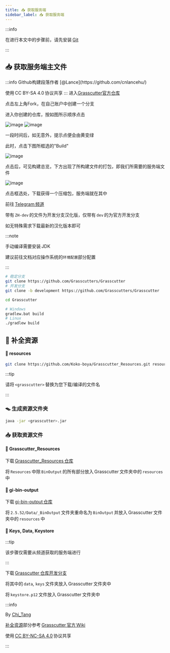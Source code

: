 ```yaml
---
title: 📥 获取服务端
sidebar_label: 📥 获取服务端
---
```


:::info

在进行本文中的步骤前，请先安装 [Git](https://git-scm.com/downloads)

:::

## 📥 获取服务端主文件


<Tabs>
<TabItem value="github" label="使用Github构建(推荐)">
:::info
Github构建段落作者 [@Lance](https://github.com/cnlancehu/) 

使用 CC BY-SA 4.0 协议共享
:::
进入[Grasscutter官方仓库](https://github.com/Grasscutters/Grasscutter)

点击左上角Fork，在自己账户中创建一个分支

进入你创建的仓库，按如图所示顺序点击

![image](https://user-images.githubusercontent.com/106385654/180453600-387a43d7-70d0-4d7b-8065-a6cd410ba81b.png)
![image](https://user-images.githubusercontent.com/106385654/180454602-015f6c11-f9e9-4f8a-8186-d13c6662c2fb.png)

一段时间后，如无意外，提示点便会由黄变绿

此时，点击下图所框选的"Build"

![image](https://user-images.githubusercontent.com/106385654/180461838-cc86c95b-8c70-4023-9045-3194f5eee53a.png)

点击后，可见构建总览，下方出现了所构建文件的打包，即我们所需要的服务端文件

![image](https://user-images.githubusercontent.com/106385654/180462513-80107202-4b8c-4696-b3b5-4d0539ef6b1b.png)

点击框选处，下载获得一个压缩包，服务端就在其中
<TabItem value="telegram" label="✈ 从频道获取 (推荐)">

前往 [Telegram 频道](https://t.me/genkitCN)

带有 `ZH-dev` 的文件为开发分支汉化版，仅带有 `dev` 的为官方开发分支

如无特殊需求下载最新的汉化版本即可

</TabItem>
<TabItem value="build-self" label="⚒ 从源码手动编译">

:::note

手动编译需要安装 JDK

建议前往文档对应操作系统的`环境配置`部分配置

:::

```bash title="获取服务端源码"
# 稳定分支
git clone https://github.com/Grasscutters/Grasscutter
# 开发分支
git clone -b development https://github.com/Grasscutters/Grasscutter
```

```bash title="进入源码目录"
cd Grasscutter
```

```bash title="编译服务端"
# Windows
gradlew.bat build
# Linux
./gradlew build
```

</TabItem>
</Tabs>

## 🧰 补全资源


<Tabs>
<TabItem value="fast" label="快速安装" default>

#### 📮 resources

```bash
git clone https://github.com/Koko-boya/Grasscutter_Resources.git resources
```

</TabItem>
<TabItem value="manual" label="手动安装">

:::tip

请将 `<grasscutter>` 替换为您下载/编译的文件名

:::

### 🪤 生成资源文件夹

```bash
java -jar <grasscutter>.jar
```

### 📥 获取资源文件

#### 📮 Grasscutter_Resources

下载 [Grasscutter_Resources 仓库](https://github.com/Koko-boya/Grasscutter_Resources)

将 `Resources` 中除 `BinOutput` 的所有部分放入 Grasscutter 文件夹中的 `resources` 中

#### 📮 gi-bin-output

下载 [gi-bin-output 仓库](https://github.com/spencerbonilla/gi-bin-output)

将 `2.5.52/Data/_BinOutput` 文件夹重命名为 `BinOutput` 并放入 Grasscutter 文件夹中的 `resources` 中

</TabItem>

</Tabs>

#### 🔑 Keys, Data, Keystore

:::tip

该步骤仅需要从频道获取的服务端进行

:::

下载 [Grasscutter 仓库开发分支](https://github.com/Grasscutters/Grasscutter/tree/development)

将其中的 `data`, `keys` 文件夹放入 Grasscutter 文件夹中

将 `keystore.p12` 文件放入 Grasscutter 文件夹中

:::info

By [Chi_Tang](https://www.chitang.tech)

[补全资源](#补全资源)部分参考 [Grasscutter 官方 Wiki](https://github.com/Grasscutters/Grasscutter/wiki/Running#starting-the-server)

使用 [CC BY-NC-SA 4.0](https://creativecommons.org/licenses/by-nc-sa/4.0/) 协议共享

:::
